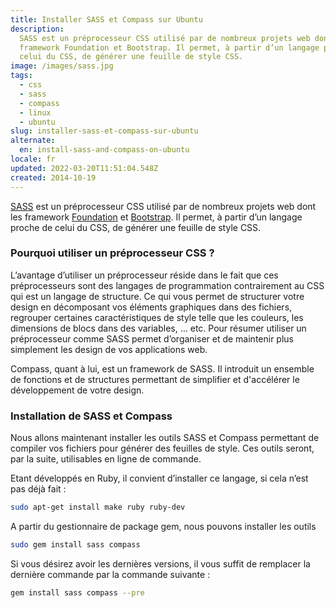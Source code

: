 ```yaml
---
title: Installer SASS et Compass sur Ubuntu
description:
  SASS est un préprocesseur CSS utilisé par de nombreux projets web dont les
  framework Foundation et Bootstrap. Il permet, à partir d’un langage proche de
  celui du CSS, de générer une feuille de style CSS.
image: /images/sass.jpg
tags:
  - css
  - sass
  - compass
  - linux
  - ubuntu
slug: installer-sass-et-compass-sur-ubuntu
alternate:
  en: install-sass-and-compass-on-ubuntu
locale: fr
updated: 2022-03-20T11:51:04.548Z
created: 2014-10-19
---
```


[SASS](https://sass-lang.com/) est un préprocesseur CSS utilisé par de nombreux projets web dont les framework [Foundation](https://foundation.zurb.com/) et [Bootstrap](https://getbootstrap.com/). Il permet, à partir d’un langage proche de celui du CSS, de générer une feuille de style CSS.

### Pourquoi utiliser un préprocesseur CSS ?

L’avantage d’utiliser un préprocesseur réside dans le fait que ces préprocesseurs sont des langages de programmation contrairement au CSS qui est un langage de structure. Ce qui vous permet de structurer votre design en décomposant vos éléments graphiques dans des fichiers, regrouper certaines caractéristiques de style telle que les couleurs, les dimensions de blocs dans des variables, … etc. Pour résumer utiliser un préprocesseur comme SASS permet d’organiser et de maintenir plus simplement les design de vos applications web.

Compass, quant à lui, est un framework de SASS. Il introduit un ensemble de fonctions et de structures permettant de simplifier et d'accélérer le développement de votre design.

### Installation de SASS et Compass

Nous allons maintenant installer les outils SASS et Compass permettant de compiler vos fichiers pour générer des feuilles de style. Ces outils seront, par la suite, utilisables en ligne de commande.

Etant développés en Ruby, il convient d’installer ce langage, si cela n’est pas déjà fait :

```bash
sudo apt-get install make ruby ruby-dev
```

A partir du gestionnaire de package gem, nous pouvons installer les outils

```bash
sudo gem install sass compass
```

Si vous désirez avoir les dernières versions, il vous suffit de remplacer la dernière commande par la commande suivante :

```bash
gem install sass compass --pre
```
